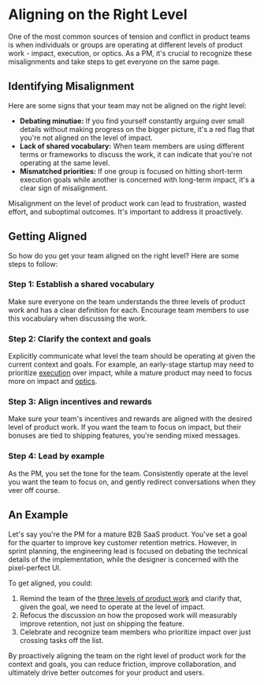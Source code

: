 
# Aligning on the Right Level

One of the most common sources of tension and conflict in product teams is when individuals or groups are operating at different levels of product work - impact, execution, or optics. As a PM, it's crucial to recognize these misalignments and take steps to get everyone on the same page.

## Identifying Misalignment

Here are some signs that your team may not be aligned on the right level:

- **Debating minutiae:** If you find yourself constantly arguing over small details without making progress on the bigger picture, it's a red flag that you're not aligned on the level of impact.
- **Lack of shared vocabulary:** When team members are using different terms or frameworks to discuss the work, it can indicate that you're not operating at the same level.
- **Mismatched priorities:** If one group is focused on hitting short-term execution goals while another is concerned with long-term impact, it's a clear sign of misalignment.

<Callout type="warning">
Misalignment on the level of product work can lead to frustration, wasted effort, and suboptimal outcomes. It's important to address it proactively.
</Callout>

## Getting Aligned

So how do you get your team aligned on the right level? Here are some steps to follow:

<Steps>

### Step 1: Establish a shared vocabulary

Make sure everyone on the team understands the three levels of product work and has a clear definition for each. Encourage team members to use this vocabulary when discussing the work.

### Step 2: Clarify the context and goals

Explicitly communicate what level the team should be operating at given the current context and goals. For example, an early-stage startup may need to prioritize [execution](/three-levels#the-three-levels-of-product-work) over impact, while a mature product may need to focus more on impact and [optics](/three-levels/optics-importance).

### Step 3: Align incentives and rewards

Make sure your team's incentives and rewards are aligned with the desired level of product work. If you want the team to focus on impact, but their bonuses are tied to shipping features, you're sending mixed messages.

### Step 4: Lead by example

As the PM, you set the tone for the team. Consistently operate at the level you want the team to focus on, and gently redirect conversations when they veer off course.

</Steps>

## An Example

Let's say you're the PM for a mature B2B SaaS product. You've set a goal for the quarter to improve key customer retention metrics. However, in sprint planning, the engineering lead is focused on debating the technical details of the implementation, while the designer is concerned with the pixel-perfect UI.

To get aligned, you could:

1. Remind the team of the [three levels of product work](/three-levels#the-three-levels-of-product-work) and clarify that, given the goal, we need to operate at the level of impact.
2. Refocus the discussion on how the proposed work will measurably improve retention, not just on shipping the feature.
3. Celebrate and recognize team members who prioritize impact over just crossing tasks off the list.

By proactively aligning the team on the right level of product work for the context and goals, you can reduce friction, improve collaboration, and ultimately drive better outcomes for your product and users.